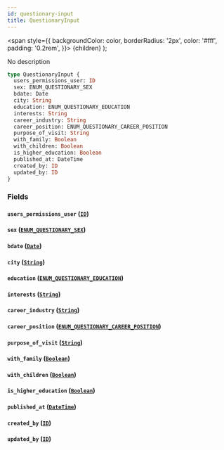 ```yaml
---
id: questionary-input
title: QuestionaryInput
---
```


<span
style={{
      backgroundColor: color,
      borderRadius: '2px',
      color: '#fff',
      padding: '0.2rem',
    }}>
{children}
</span>
);

No description

```graphql
type QuestionaryInput {
  users_permissions_user: ID
  sex: ENUM_QUESTIONARY_SEX
  bdate: Date
  city: String
  education: ENUM_QUESTIONARY_EDUCATION
  interests: String
  career_industry: String
  career_position: ENUM_QUESTIONARY_CAREER_POSITION
  purpose_of_visit: String
  with_family: Boolean
  with_children: Boolean
  is_higher_education: Boolean
  published_at: DateTime
  created_by: ID
  updated_by: ID
}
```

### Fields

#### `users_permissions_user` ([`ID`](/v1/scalars/id))

#### `sex` ([`ENUM_QUESTIONARY_SEX`](/v1/enums/enum-questionary-sex))

#### `bdate` ([`Date`](/v1/scalars/date))

#### `city` ([`String`](/v1/scalars/string))

#### `education` ([`ENUM_QUESTIONARY_EDUCATION`](/v1/enums/enum-questionary-education))

#### `interests` ([`String`](/v1/scalars/string))

#### `career_industry` ([`String`](/v1/scalars/string))

#### `career_position` ([`ENUM_QUESTIONARY_CAREER_POSITION`](/v1/enums/enum-questionary-career-position))

#### `purpose_of_visit` ([`String`](/v1/scalars/string))

#### `with_family` ([`Boolean`](/v1/scalars/boolean))

#### `with_children` ([`Boolean`](/v1/scalars/boolean))

#### `is_higher_education` ([`Boolean`](/v1/scalars/boolean))

#### `published_at` ([`DateTime`](/v1/scalars/date-time))

#### `created_by` ([`ID`](/v1/scalars/id))

#### `updated_by` ([`ID`](/v1/scalars/id))
